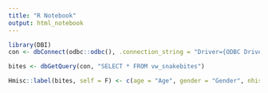 ```yaml
---
title: "R Notebook"
output: html_notebook
---
```


```r
library(DBI)
con <- dbConnect(odbc::odbc(), .connection_string = "Driver={ODBC Driver 17 for SQL Server};server=192.168.10.208;uid=sa;pwd=Ibrahim@66!88;database=Helix", timeout = 10)
```

```r
bites <- dbGetQuery(con, "SELECT * FROM vw_snakebites")
```

```r
Hmisc::label(bites, self = F) <- c(age = "Age", gender = "Gender", nhis = "NHIS", occup = "Occupation", outcome = "Outcome", los = "Length of stay", pid = "Patient ID", id = "Encounter ID")
```
